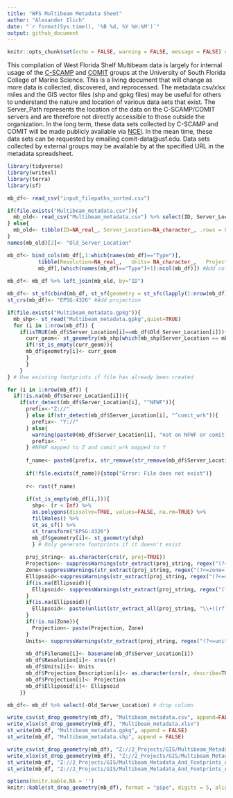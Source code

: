 ```yaml
---
title: "WFS Multibeam Metadata Sheet"
author: "Alexander Ilich"
date: "`r format(Sys.time(), '%B %d, %Y %H:%M')`"
output: github_document
---
```


```r
knitr::opts_chunk$set(echo = FALSE, warning = FALSE, message = FALSE) #Default chunk options
```

This compilation of West Florida Shelf Multibeam data is largely for internal usage of the [C-SCAMP](https://www.marine.usf.edu/scamp/) and [COMIT](https://www.marine.usf.edu/comit/) groups at the University of South Florida College of Marine Science. This is a living document that will change as more data is collected, discovered, and reprocessed. The metadata csv/xlsx miles and the GIS vector files (shp and gpkg files) may be useful for others to understand the nature and location of various data sets that exist. The Server_Path represents the location of the data on the C-SCAMP/COMIT servers and are therefore not directly accessible to those outside the organization. In the long term, these data sets collected by C-SCAMP and COMIT will be made publicly available via [NCEI](https://www.ncei.noaa.gov/maps/bathymetry/). In the mean time, these data sets can be requested by emailing comit-data@usf.edu. Data sets collected by external groups may be available by at the specified URL in the metadata spreadsheet.


```r
library(tidyverse)
library(writexl)
library(terra)
library(sf)

mb_df<- read_csv("input_filepaths_sorted.csv")

if(file.exists("Multibeam_metadata.csv")){
  mb_old<- read_csv("Multibeam_metadata.csv") %>% select(ID, Server_Location)
} else{
  mb_old<- tibble(ID=NA_real_, Server_Location=NA_character_, .rows = 0)
}
names(mb_old)[2]<- "Old_Server_Location"

mb_df<- bind_cols(mb_df[,1:which(names(mb_df)=="Type")], 
          tibble(Resolution=NA_real_,	Units= NA_character_,	Projection_Description=NA_character_,	Projection=NA_character_,	Ellipsoid=NA_character_, .rows = nrow(mb_df)),
          mb_df[,(which(names(mb_df)=="Type")+1):ncol(mb_df)]) #Add columns to fill in with new information
          
mb_df<- mb_df %>% left_join(mb_old, by="ID")

mb_df<- st_sf(cbind(mb_df, st_sf(geometry = st_sfc(lapply(1:nrow(mb_df), function(x) st_multipolygon()))))) #Make spatial
st_crs(mb_df)<- "EPSG:4326" #Add projection

if(file.exists("Multibeam_metadata.gpkg")){
  mb_shp<- st_read("Multibeam_metadata.gpkg",quiet=TRUE)
  for (i in 1:nrow(mb_df)) {
    if(isTRUE(mb_df$Server_Location[i]==mb_df$Old_Server_Location[i])){
      curr_geom<- st_geometry(mb_shp[which(mb_shp$Server_Location == mb_df$Server_Location[i]),])
      if(!st_is_empty(curr_geom)){
      mb_df$geometry[i]<- curr_geom
      }
      }
    }
} # Use existing footprints if file has already been created

for (i in 1:nrow(mb_df)) {
  if(!is.na(mb_df$Server_Location[i])){
    if(str_detect(mb_df$Server_Location[i], "^NFWF")){
      prefix<-"Z://"
      } else if(str_detect(mb_df$Server_Location[i], "^comit_wrk")){
        prefix<- "Y://" 
      } else{
        warning(paste0(mb_df$Server_Location[i], "not on NFWF or comit_wrk server")) 
        prefix<- ""
      } #NFWF mapped to Z and comit_wrk mapped to Y
    
      f_name<- paste0(prefix, str_remove(str_remove(mb_df$Server_Location[i], "^NFWF/"), "^comit_wrk/"))
    
      if(!file.exists(f_name)){stop("Error: File does not exist")}
    
      r<- rast(f_name)
    
      if(st_is_empty(mb_df[i,])){
        shp<- (r < Inf) %>% 
        as.polygons(dissolve=TRUE, values=FALSE, na.rm=TRUE) %>%
        fillHoles() %>% 
        st_as_sf() %>%
        st_transform("EPSG:4326")
        mb_df$geometry[i]<- st_geometry(shp)
        } # Only generate footprints if it doesn't exist
      
      proj_string<- as.character(crs(r, proj=TRUE))
      Projection<- suppressWarnings(str_extract(proj_string, regex("(?<=proj=)[[:alpha:]]+")))
      Zone<-suppressWarnings(str_extract(proj_string, regex("(?<=zone=)[[:digit:]]+")))
      Ellipsoid<-suppressWarnings(str_extract(proj_string, regex("(?<=datum=)[[:alnum:]]+")))
      if(is.na(Ellipsoid)){
        Ellipsoid<- suppressWarnings(str_extract(proj_string, regex("(?<=ellps=)[[:alnum:]]+")))
      }
      if(is.na(Ellipsoid)){
        Ellipsoid<- paste(unlist(str_extract_all(proj_string, "\\+((rf)|(f)|(a)|(b))=[^ ]+")), collapse = " ")
      }
      if(!is.na(Zone)){
        Projection<- paste(Projection, Zone)
      }
      Units<- suppressWarnings(str_extract(proj_string, regex("(?<=units=)[[:alpha:]]+")))
    
      mb_df$Filename[i]<- basename(mb_df$Server_Location[i])
      mb_df$Resolution[i]<- xres(r)
      mb_df$Units[i]<- Units
      mb_df$Projection_Description[i]<- as.character(crs(r, describe=TRUE, parse=TRUE)[1])
      mb_df$Projection[i]<- Projection
      mb_df$Ellipsoid[i]<- Ellipsoid
    }}

mb_df<- mb_df %>% select(-Old_Server_Location) # drop column

write_csv(st_drop_geometry(mb_df), "Multibeam_metadata.csv", append=FALSE)
write_xlsx(st_drop_geometry(mb_df), "Multibeam_metadata.xlsx")
st_write(mb_df, "Multibeam_metadata.gpkg", append = FALSE)
st_write(mb_df, "Multibeam_metadata.shp", append = FALSE)

write_csv(st_drop_geometry(mb_df), "Z://2_Projects/GIS/Multibeam_Metadata_And_Footprints_AI/Multibeam_metadata.csv", append=FALSE)
write_xlsx(st_drop_geometry(mb_df), "Z://2_Projects/GIS/Multibeam_Metadata_And_Footprints_AI/Multibeam_metadata.xlsx")
st_write(mb_df, "Z://2_Projects/GIS/Multibeam_Metadata_And_Footprints_AI/Multibeam_metadata.gpkg", append = FALSE)
st_write(mb_df, "Z://2_Projects/GIS/Multibeam_Metadata_And_Footprints_AI/Multibeam_metadata.shp", append = FALSE)
```

```r
options(knitr.kable.NA = '')
knitr::kable(st_drop_geometry(mb_df), format = "pipe", digits = 5, align = "c")
```

